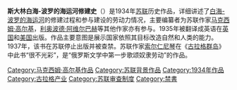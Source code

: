 '''斯大林白海-波罗的海运河修建史'''（{{lang-ru|Беломорско - Балтийский канал имени Сталина: История строительства, 1931 - 1934 гг.}}）是1934年[[苏联|苏联]]历史作品，详细讲述了[[白海-波罗的海运河|白海-波罗的海运河]]的修建过程和参与建设的劳动力情况，主要编纂者为苏联作家[[马克西姆·高尔基|马克西姆·高尔基]]，[[利奥波德·阿维尔巴赫|利奥波德·阿维尔巴赫]]等其他作家亦有参与。1935年被翻译成英语在[[英国|英国]]和[[美国|美国]]出版。作品主要意图是展示国家依照其目标改造自然和人类的能力。1937年，该书在苏联停止出版并被查禁。苏联作家[[索尔仁尼琴|索尔仁尼琴]]在《[[古拉格群岛|古拉格群岛]]》中此书“很不光彩”，是“俄罗斯文学中第一步歌颂奴隶劳动”的作品。

[[Category:马克西姆·高尔基作品|Category:马克西姆·高尔基作品]]
[[Category:苏联背景作品|Category:苏联背景作品]]
[[Category:1934年作品|Category:1934年作品]]
[[Category:古拉格产业|Category:古拉格产业]]
[[Category:苏联审查制度|Category:苏联审查制度]]
[[Category:禁書|Category:禁書]]